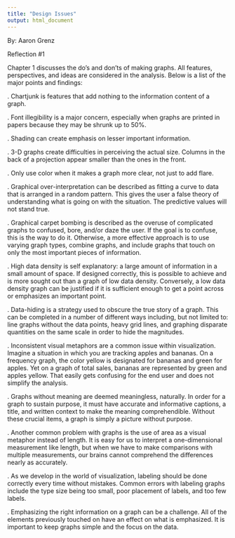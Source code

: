 ```yaml
---
title: "Design Issues"
output: html_document
---
```

By: Aaron Grenz

Reflection #1

Chapter 1 discusses the do's and don'ts of making graphs.  All features, perspectives, and ideas are considered in the analysis.  Below is a list of the major points and findings:

. Chartjunk is features that add nothing to the information content of a graph.

.	Font illegibility is a major concern, especially when graphs are printed in papers because they may be shrunk up to 50%.

.  Shading can create emphasis on lesser important information.

.	3-D graphs create difficulties in perceiving the actual size.  Columns in the back of a projection appear smaller than the ones in the front.

.	Only use color when it makes a graph more clear, not just to add flare.

.	Graphical over-interpretation can be described as fitting a curve to data that is arranged in a random pattern.  This gives the user a false theory of understanding what is going on with the situation.  The predictive values will not stand true.

.	Graphical carpet bombing is described as the overuse of complicated graphs to confused, bore, and/or daze the user.  If the goal is to confuse, this is the way to do it.  Otherwise, a more effective approach is to use varying graph types, combine graphs, and include graphs that touch on only the most important pieces of information.

.	High data density is self explanatory: a large amount of information in a small amount of space.  If designed correctly, this is possible to achieve and is more sought out than a graph of low data density.  Conversely, a low data density graph can be justified if it is sufficient enough to get a point across or emphasizes an important point.

.	Data-hiding is a strategy used to obscure the true story of a graph.  This can be completed in a number of different ways including, but not limited to: line graphs without the data points, heavy grid lines, and graphing disparate quantities on the same scale in order to hide the magnitudes.

.	Inconsistent visual metaphors are a common issue within visualization.  Imagine a situation in which you are tracking apples and bananas.  On a frequency graph, the color yellow is designated for bananas and green for apples.  Yet on a graph of total sales, bananas are represented by green and apples yellow.  That easily gets confusing for the end user and does not simplify the analysis.

.	Graphs without meaning are deemed meaningless, naturally.  In order for a graph to sustain purpose, it must have accurate and informative captions, a title, and written context to make the meaning comprehendible.  Without these crucial items, a graph is simply a picture without purpose.

.	Another common problem with graphs is the use of area as a visual metaphor instead of length.  It is easy for us to interpret a one-dimensional measurement like length, but when we have to make comparisons with multiple measurements, our brains cannot comprehend the differences nearly as accurately.

.	As we develop in the world of visualization, labeling should be done correctly every time without mistakes. Common errors with labeling graphs include the type size being too small, poor placement of labels, and too few labels.

.	Emphasizing the right information on a graph can be a challenge.  All of the elements previously touched on have an effect on what is emphasized.  It is important to keep graphs simple and the focus on the data.
